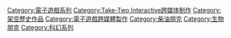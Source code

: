 {{catmain}}
{{DEFAULTSORT:BioShock}}
[[Category:電子遊戲系列|Category:電子遊戲系列]]
[[Category:Take-Two_Interactive跨媒体制作|Category:Take-Two Interactive跨媒体制作]]
[[Category:架空歷史作品|Category:架空歷史作品]]
[[Category:電子遊戲跨媒體製作|Category:電子遊戲跨媒體製作]]
[[Category:柴油朋克|Category:柴油朋克]]
[[Category:生物朋克|Category:生物朋克]]
[[Category:科幻系列|Category:科幻系列]]